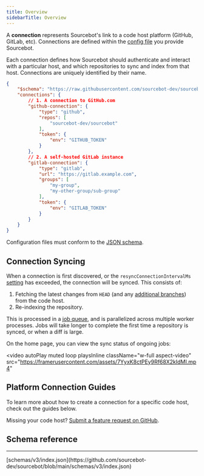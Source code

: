 ```yaml
---
title: Overview
sidebarTitle: Overview
---
```



A **connection** represents Sourcebot's link to a code host platform (GitHub, GitLab, etc). Connections are defined within the [config file](/docs/configuration/config-file) you provide Sourcebot.

Each connection defines how Sourcebot should authenticate and interact with a particular host, and which repositories to sync and index from that host. Connections are uniquely identified by their name.

```json wrap icon="code" Example config with two connections
{
    "$schema": "https://raw.githubusercontent.com/sourcebot-dev/sourcebot/main/schemas/v3/index.json",
    "connections": {
        // 1. A connection to GitHub.com
        "github-connection": {
            "type": "github",
            "repos": [
                "sourcebot-dev/sourcebot"
            ],
            "token": {
                "env": "GITHUB_TOKEN"
            }
        },
        // 2. A self-hosted GitLab instance
        "gitlab-connection": {
            "type": "gitlab",
            "url": "https://gitlab.example.com",
            "groups": [
                "my-group",
                "my-other-group/sub-group"
            ],
            "token": {
                "env": "GITLAB_TOKEN"
            }
        }
    }
}
```

Configuration files must conform to the [JSON schema](#schema-reference).

## Connection Syncing

When a connection is first discovered, or the `resyncConnectionIntervalMs` [setting](/docs/configuration/config-file#settings) has exceeded, the connection will be synced. This consists of:
1. Fetching the latest changes from `HEAD` (and any [additional branches](/docs/features/search/multi-branch-indexing)) from the code host.
2. Re-indexing the repository.

This is processed in a [job queue](/docs/overview#architecture), and is parallelized across multiple worker processes. Jobs will take longer to complete the first time a repository is synced, or when a diff is large.

On the home page, you can view the sync status of ongoing jobs:

<video
    autoPlay
    muted
    loop
    playsInline
    className="w-full aspect-video"
    src="https://framerusercontent.com/assets/7YyxK8ctPEy9Rf68X2kIdMI.mp4"
></video>

## Platform Connection Guides

To learn more about how to create a connection for a specific code host, check out the guides below.

<SupportedPlatforms />

<Note>Missing your code host? [Submit a feature request on GitHub](https://github.com/sourcebot-dev/sourcebot/issues/new?template=feature_request.md).</Note>


## Schema reference
---

<Accordion title="Reference">
[schemas/v3/index.json](https://github.com/sourcebot-dev/sourcebot/blob/main/schemas/v3/index.json)

<ConfigSchema />

</Accordion>
